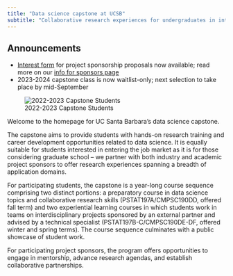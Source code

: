```yaml
---
title: "Data science capstone at UCSB"
subtitle: "Collaborative research experiences for undergraduates in interdisciplinary data science, computational science, and statistics"
---
```


::: callout-note
## Announcements

-   [Interest form](https://forms.gle/BQThimQKPAWdDJ2c8) for project sponsorship proposals now available; read more on our [info for sponsors page](about/info-for-sponsors.qmd)
-   2023-2024 capstone class is now waitlist-only; next selection to take place by mid-September
:::

![2022-2023 Capstone Students](img/2023-group-photo.jpg)

Welcome to the homepage for UC Santa Barbara's data science capstone.

The capstone aims to provide students with hands-on research training and career development opportunities related to data science. It is equally suitable for students interested in entering the job market as it is for those considering graduate school -- we partner with both industry and academic project sponsors to offer research experiences spanning a breadth of application domains.

For participating students, the capstone is a year-long course sequence comprising two distinct portions: a preparatory course in data science topics and collaborative research skills (PSTAT197A/CMPSC190DD, offered fall term) and two experiential learning courses in which students work in teams on interdisciplinary projects sponsored by an external partner and advised by a technical specialist (PSTAT197B-C/CMPSC190DE-DF, offered winter and spring terms). The course sequence culminates with a public showcase of student work.

For participating project sponsors, the program offers opportunities to engage in mentorship, advance research agendas, and establish collaborative partnerships.
